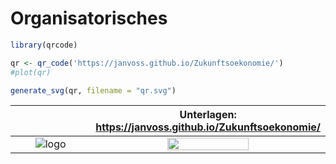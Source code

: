 # Organisatorisches {.unnumbered}

```r
library(qrcode)

qr <- qr_code('https://janvoss.github.io/Zukunftsoekonomie/')
#plot(qr)

generate_svg(qr, filename = "qr.svg")

```

|       ${}$        | Unterlagen: <https://janvoss.github.io/Zukunftsoekonomie/> |
|:-----------------:|:--------------------------------------------------:|
| ![logo](logo.png) |              ![](qr.svg){width="60%"}              |
